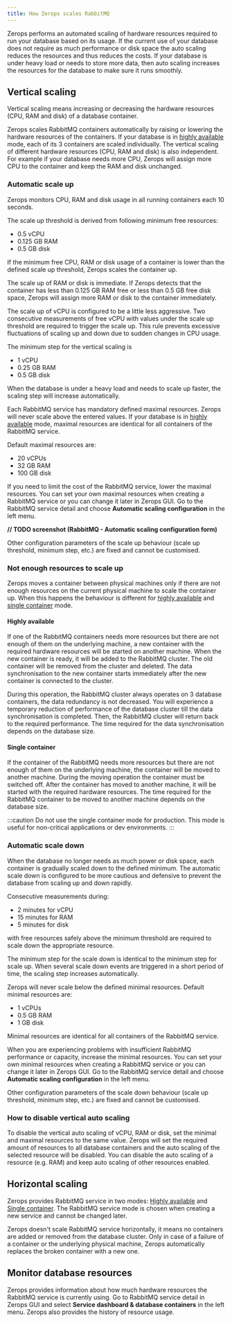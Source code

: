 ```yaml
---
title: How Zerops scales RabbitMQ
---
```


Zerops performs an automated scaling of hardware resources required to run your database based on its usage. If the current use of your database does not require as much performance or disk space the auto scaling reduces the resources and thus reduces the costs. If your database is under heavy load or needs to store more data, then auto scaling increases the resources for the database to make sure it runs smoothly.

## Vertical scaling

Vertical scaling means increasing or decreasing the hardware resources (CPU, RAM and disk) of a database container.

Zerops scales RabbitMQ containers automatically by raising or lowering the hardware resources of the containers. If your database is in [highly available](/rabbitmq/how-to/create#highly-available) mode, each of its 3 containers are scaled individually. The vertical scaling of different hardware resources (CPU, RAM and disk) is also independent. For example if your database needs more CPU, Zerops will assign more CPU to the container and keep the RAM and disk unchanged.

### Automatic scale up

Zerops monitors CPU, RAM and disk usage in all running containers each 10 seconds.

The scale up threshold is derived from following minimum free resources:

- 0.5 vCPU
- 0.125 GB RAM
- 0.5 GB disk

If the minimum free CPU, RAM or disk usage of a container is lower than the defined scale up threshold, Zerops scales the container up.

The scale up of RAM or disk is immediate. If Zerops detects that the container has less than 0.125 GB RAM free or less than 0.5 GB free disk space, Zerops will assign more RAM or disk to the container immediately.

The scale up of vCPU is configured to be a little less aggressive. Two consecutive measurements of free vCPU with values under the scale up threshold are required to trigger the scale up. This rule prevents excessive fluctuations of scaling up and down due to sudden changes in CPU usage.

The minimum step for the vertical scaling is

- 1 vCPU
- 0.25 GB RAM
- 0.5 GB disk

When the database is under a heavy load and needs to scale up faster, the scaling step will increase automatically.

Each RabbitMQ service has mandatory defined maximal resources. Zerops will never scale above the entered values. If your database is in [highly available](/rabbitmq/how-to/create#highly-available) mode, maximal resources are identical for all containers of the RabbitMQ service.

Default maximal resources are:

- 20 vCPUs
- 32 GB RAM
- 100 GB disk

If you need to limit the cost of the RabbitMQ service, lower the maximal resources. You can set your own maximal resources when creating a RabbitMQ service or you can change it later in Zerops GUI. Go to the RabbitMQ service detail and choose **Automatic scaling configuration** in the left menu.

**// TODO screenshot (RabbitMQ - Automatic scaling configuration form)**

Other configuration parameters of the scale up behaviour (scale up threshold, minimum step, etc.) are fixed and cannot be customised.

### Not enough resources to scale up

Zerops moves a container between physical machines only if there are not enough resources on the current physical machine to scale the container up. When this happens the behaviour is different for [highly available](/rabbitmq/how-to/create#highly-available) and [single container](/rabbitmq/how-to/create#single-container) mode.

#### Highly available

If one of the RabbitMQ containers needs more resources but there are not enough of them on the underlying machine, a new container with the required hardware resources will be started on another machine. When the new container is ready, it will be added to the RabbitMQ cluster. The old container will be removed from the cluster and deleted. The data synchronisation to the new container starts immediately after the new container is connected to the cluster.

During this operation, the RabbitMQ cluster always operates on 3 database containers, the data redundancy is not decreased. You will experience a temporary reduction of performance of the database cluster till the data synchronisation is completed. Then, the RabbitMQ cluster will return back to the required performance. The time required for the data synchronisation depends on the database size.

#### Single container

If the container of the RabbitMQ needs more resources but there are not enough of them on the underlying machine, the container will be moved to another machine. During the moving operation the container must be switched off. After the container has moved to another machine, it will be started with the required hardware resources. The time required for the RabbitMQ container to be moved to another machine depends on the database size.

:::caution
Do not use the single container mode for production. This mode is useful for non-critical applications or dev environments.
:::

### Automatic scale down

When the database no longer needs as much power or disk space, each container is gradually scaled down to the defined minimum. The automatic scale down is configured to be more cautious and defensive to prevent the database from scaling up and down rapidly.

Consecutive measurements during:

- 2 minutes for vCPU
- 15 minutes for RAM
- 5 minutes for disk

with free resources safely above the minimum threshold are required to scale down the appropriate resource.

The minimum step for the scale down is identical to the minimum step for scale up. When several scale down events are triggered in a short period of time, the scaling step increases automatically.

Zerops will never scale below the defined minimal resources. Default minimal resources are:

- 1 vCPUs
- 0.5 GB RAM
- 1 GB disk

Minimal resources are identical for all containers of the RabbitMQ service.

When you are experiencing problems with insufficient RabbitMQ performance or capacity, increase the minimal resources. You can set your own minimal resources when creating a RabbitMQ service or you can change it later in Zerops GUI. Go to the RabbitMQ service detail and choose **Automatic scaling configuration** in the left menu.

Other configuration parameters of the scale down behaviour (scale up threshold, minimum step, etc.) are fixed and cannot be customised.

### How to disable vertical auto scaling

To disable the vertical auto scaling of vCPU, RAM or disk, set the minimal and maximal resources to the same value. Zerops will set the required amount of resources to all database containers and the auto scaling of the selected resource will be disabled. You can disable the auto scaling of a resource (e.g. RAM) and keep auto scaling of other resources enabled.

## Horizontal scaling

Zerops provides RabbitMQ service in two modes: [Highly available](/rabbitmq/how-to/create#highly-available) and [Single container](/rabbitmq/how-to/create#single-container). The RabbitMQ service mode is chosen when creating a new service and cannot be changed later.

Zerops doesn't scale RabbitMQ service horizontally, it means no containers are added or removed from the database cluster. Only in case of a failure of a container or the underlying physical machine, Zerops automatically replaces the broken container with a new one.

## Monitor database resources

Zerops provides information about how much hardware resources the RabbitMQ service is currently using. Go to RabbitMQ service detail in Zerops GUI and select **Service dashboard & database containers** in the left menu. Zerops also provides the history of resource usage.
